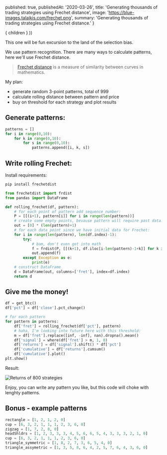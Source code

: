 

  published: true,
  publishedAt: '2020-03-26',
  title: 'Generating thousands of trading strategies using Frechet distance',
  image: 'https://blue-images.talaikis.com/frechet.png',
  summary: 'Generating thousands of trading strategies using Frechet distance.'
}

  <BlogPost path={router.pathname} meta={meta}>
    { children }
  </BlogPost>
))

This one will be fun excursion to the land of the selection bias.

We use pattern recognition. There are many ways to calculate patterns, here we'll use Frechet distance.

> [Frechet distance](https://en.wikipedia.org/wiki/Fr%C3%A9chet_distance) is a measure of similarity between curves in mathematics.

My plan:

* generate random 3-point patterns, total of 999
* calculate rolling distance between pattern and price
* buy on threshold for each strategy and plot results

## Generate patterns:

```python
patterns = []
for i in range(0,10):
    for k in range(0,10):
        for s in range(0,10):
            patterns.append([i, k, s])
```

## Write rolling Frechet:

Install requirements:

```bash
pip install frechetdist
```

```python
from frechetdist import frdist
from pandas import DataFrame

def rolling_frechet(df, pattern):
    # for each point of pattern add sequence number:
    P = [[(i+1), pattern[i]] for i in range(len(pattern))]
    # create some empty points, bevause pattern will require past data:
    out = [0] * (len(pattern)+1)
    # for each data point since we have initial data for Frechet:
    for i in range(len(pattern), len(df.index)-1):
        try:
            # bam, don't even got into math
            f = frdist(P, [[(k+1), df.iloc[i-len(pattern)-1+k]] for k in range(len(pattern))])
            out.append(f)
        except Exception as e:
            print(e)
    # construct DataFrame
    d = DataFrame(out, columns=['fret'], index=df.index)
    return d
```

## Give me the money!

```python
df = get_btc()
df['pct'] = df['close'].pct_change()

# for each pattern
for pattern in patterns:
    df['fret'] = rolling_frechet(df['pct'], pattern)
    # haha, I'm looking into future here with this threshold:
    m = df['fret'].replace([inf, -inf], nan).dropna().mean()
    df['signal'] = where(df['fret'] > m, 1, 0)
    df['returns'] = df['signal'].shift() * df['pct']
    df['cumulative'] = df['returns'].cumsum()
    df['cumulative'].plot()
plt.show()
```

Result:

![Returns of 800 strategies](https://blue-images.talaikis.com/frechet.png "Returns of 800 strategies")

Enjoy, you can write any pattern you like, but this code will choke with lenghty patterns.

## Bonus - example patterns

```python
rectangle = [1, 2, 1, 2, 0]
cup = [6, 3, 2, 1, 1, 1, 2, 3, 6, 0]
zigzag = [1, 7, 2, 8, 0]
headShldrs = [1, 2, 3, 3, 3, 4, 5, 6, 6, 5, 4, 3, 3, 3, 2, 1, 0]
cup = [6, 3, 2, 1, 1, 1, 2, 3, 6, 0]
triangle_symmetric = [1, 8, 2, 7, 3, 6, 5, 4, 0]
triangle_assymetric = [1, 3, 5, 8, 6, 4, 2, 5, 7, 6, 4, 3, 6, 0]
```
